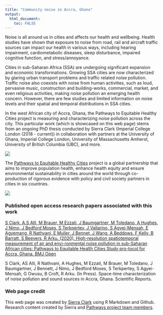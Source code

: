 ```yaml
---
title: "Community noise in Accra, Ghana"
output: 
  html_document:
    toc: FALSE
---
```


Noise is all around us in cities and affects our health and wellbeing. Health studies have shown that exposure to noise from road, rail and aircraft traffic sources can impact our health in various ways, including hearing impairment, cardiometabolic diseases, sleep disturbance, impaired cognitive function, and stress/annoyance.

Cities in sub-Saharan Africa (SSA) are undergoing significant expansion and economic transformations. Growing SSA cities are now characterized by glaring urban transport problems and traffic related noise pollution. Traffic noise also coexists with noise from human activities, such as loud, pervasive music, construction and building-works, commercial, market, and even religious activities, making noise pollution an emerging health concern. However, there are few studies and limited information on noise levels and their spatial and temporal distributions in SSA cities.  

In the west African city of Accra, Ghana, the Pathways to Equitable Healthy Cities project is measuring and characterizing noise pollution across the city. This particular work (which is showcased on this web page) stems from an ongoing PhD thesis conducted by Sierra Clark (Imperial College London (2018 - current)) in collaboration with partners at the University of Ghana, Imperial College London, University of Massachusetts Amherst, University of British Columbia (UBC), and more. 

![](assets/Accra2.jpeg)

The [Pathways to Equitable Healthy Cities](http://equitablehealthycities.org/about-us/) project is a global partnership that aims to improve population health, enhance health equity and ensure environmental sustainability in cities around the world through co-production of rigorous evidence with policy and civil society partners in cities in six countries. 


![](assets/logo_pehc.png)



### Published open access research papers associated with this work 


[S Clark, A.S Alli, M Brauer, M Ezzati, J Baumgartner, M Toledano, A Hughes, J Nimo, J Bedford Moses, S Terkpertey, J Vallarino, S Agyei-Mensah, E Agyemang, R Nathvani, E Muller, J Bennet, J Wang, A Beddows, F Kelly, B Barratt, S Beevers, R Arku. (2020). High-resolution spatiotemporal measurement of air and envi-ronmental noise pollution in sub-Saharan African cities: Pathways to Equitable Health Cities Study pro-tocol for Accra, Ghana. BMJ Open](https://bmjopen.bmj.com/content/10/8/e035798) 

S Clark, AS Alli, R Nathvani, A Hughes, M Ezzati, M Brauer, M Toledano, J Baumgartner, J Bennett, J Nimo, J Bedford Moses, S Terkpertey, S Agyei-Mensah, G Owusu, B Croft, R Arku. (In Press). Space-time characterization of noise pollution and sound sources in Accra, Ghana. Scientific Reports.

### Web page credit

This web page was created by [Sierra Clark](https://www.imperial.ac.uk/people/sierra.clark) using R Markdown and Github. Research content created by Sierra and [Pathways project team members](http://equitablehealthycities.org). 


